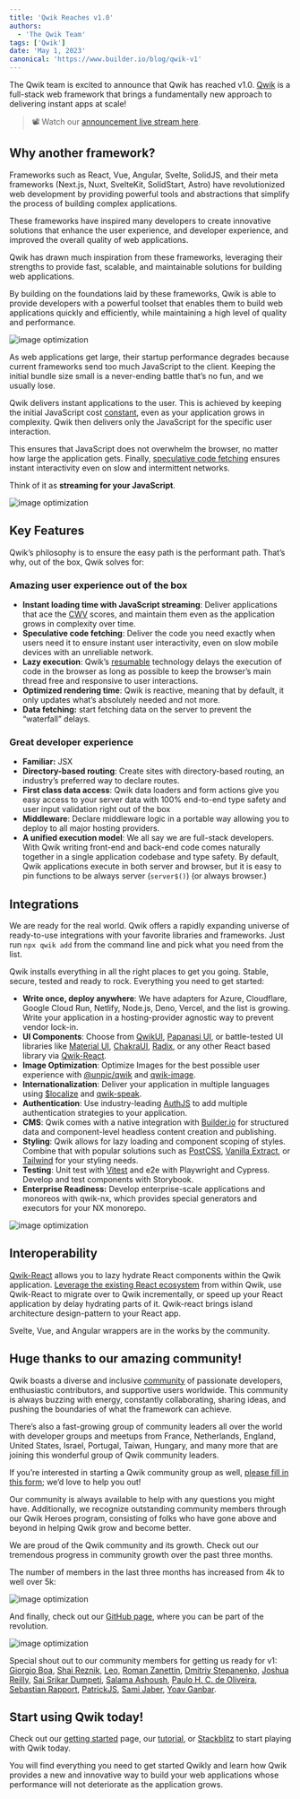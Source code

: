 ```yaml
---
title: 'Qwik Reaches v1.0'
authors:
  - 'The Qwik Team'
tags: ['Qwik']
date: 'May 1, 2023'
canonical: 'https://www.builder.io/blog/qwik-v1'
---
```



<ArticleBlock>

The Qwik team is excited to announce that Qwik has reached v1.0. [Qwik](https://qwik.dev) is a full-stack web framework that brings a fundamentally new approach to delivering instant apps at scale!

> 📽️ Watch our [announcement live stream here](https://www.youtube.com/watch?v=5VQatViWw2k).

## Why another framework?

Frameworks such as React, Vue,&nbsp;Angular,&nbsp;Svelte, SolidJS, and their meta frameworks (Next.js, Nuxt, SvelteKit, SolidStart, Astro) have revolutionized web development by providing powerful tools and abstractions that simplify the process of building complex applications.

These frameworks have inspired many developers to create innovative solutions that enhance the user experience, and developer experience, and improved the overall quality of web applications.

Qwik has drawn much inspiration from these frameworks, leveraging their strengths to provide fast, scalable, and maintainable solutions for building web applications.&nbsp;

By building on the foundations laid by these frameworks, Qwik is able to provide developers with a powerful toolset that enables them to build web applications quickly and efficiently, while maintaining a high level of quality and performance.

<img class="w-full" src="https://cdn.builder.io/api/v1/image/assets%2FYJIGb4i01jvw0SRdL5Bt%2Fd2366b9aed754cbaa322db2d8c302256?format=webp&width=2000" alt="image optimization" />

As web applications get large, their startup performance degrades because current frameworks send too much JavaScript to the client. Keeping the initial bundle size small is a never-ending battle that’s no fun, and we usually lose.

Qwik delivers instant applications to the user. This is achieved by keeping the initial JavaScript cost [constant](https://www.builder.io/blog/our-current-frameworks-are-on-we-need-o1), even as your application grows in complexity. Qwik then delivers only the JavaScript for the specific user interaction.

This ensures that JavaScript does not overwhelm the browser, no matter how large the application gets. Finally, [speculative code fetching](https://www.builder.io/blog/speculative-module-fetching) ensures instant interactivity even on slow and intermittent networks.

Think of it as **streaming for your JavaScript**.

<img class="w-full" src="https://cdn.builder.io/api/v1/image/assets%2FYJIGb4i01jvw0SRdL5Bt%2F04e1a9cbc609428fa97f2d46abffaa7d?format=webp&width=2000" alt="image optimization" />

## Key Features

Qwik’s philosophy is to ensure the easy path is the performant path. That’s why, out of the box, Qwik solves for:

### Amazing user experience out of the box

- **Instant loading time with JavaScript streaming**: Deliver applications that ace the [CWV](https://web.dev/vitals/) scores, and maintain them even as the application grows in complexity over time.
- **Speculative code fetching**: Deliver the code you need exactly when users need it to ensure instant user interactivity, even on slow mobile devices with an unreliable network.
- **Lazy execution**: Qwik’s [resumable](https://qwik.dev/docs/concepts/resumable/) technology delays the execution of code in the browser as long as possible to keep the browser’s main thread free and responsive to user interactions.
- **Optimized rendering time**: Qwik is reactive, meaning that by default, it only updates what’s absolutely needed and not more.
- **Data fetching:** start fetching data on the server to prevent the “waterfall” delays.

### Great developer experience

- **Familiar:** JSX
- **Directory-based routing**: Create sites with directory-based routing, an industry’s preferred way to declare routes.
- **First class data access**: Qwik data loaders and form actions give you easy access to your server data with 100% end-to-end type safety and user input validation right out of the box
- **Middleware**: Declare middleware logic in a portable way allowing you to deploy to all major hosting providers.
- **A unified execution model**: We all say we are full-stack developers. With Qwik writing front-end and back-end code comes naturally together in a single application codebase and type safety. By default, Qwik applications execute in both server and browser, but it is easy to pin functions to be always server (`server$()`) (or always browser.)

## Integrations

We are ready for the real world. Qwik offers a rapidly expanding universe of ready-to-use integrations with your favorite libraries and frameworks. Just run `npx qwik add` from the command line and pick what you need from the list.

Qwik installs everything in all the right places to get you going. Stable, secure, tested and ready to rock. Everything you need to get started:

- **Write once, deploy anywhere**: We have adapters for Azure, Cloudflare, Google Cloud Run, Netlify, Node.js, Deno, Vercel, and the list is growing. Write your application in a hosting-provider agnostic way to prevent vendor lock-in.
- **UI Components**: Choose from [QwikUI](https://github.com/qwikifiers/qwik-ui), [Papanasi UI](https://papanasi.js.org/), or battle-tested UI libraries like [Material UI](https://mui.com/), [ChakraUI](https://chakra-ui.com/), [Radix](https://www.radix-ui.com/), or any other React based library via [Qwik-React](https://qwik.dev/docs/integrations/react/).
- **Image Optimization**: Optimize Images for the best possible user experience with [@unpic/qwik](https://qwik.dev/docs/integrations/image-optimization/#unpicqwik) and [qwik-image](https://qwik.dev/docs/integrations/image-optimization/#unpicqwik).
- **Internationalization**: Deliver your application in multiple languages using [$localize](https://qwik.dev/docs/integrations/i18n/) and [qwik-speak](https://qwik.dev/docs/integrations/i18n/).
- **Authentication**: Use industry-leading [AuthJS](https://qwik.dev/docs/integrations/authjs/) to add multiple authentication strategies to your application.
- **CMS**: Qwik comes with a native integration with [Builder.io](https://www.builder.io/) for structured data and component-level headless content creation and publishing.
- **Styling**: Qwik allows for lazy loading and component scoping of styles. Combine that with popular solutions such as [PostCSS](https://qwik.dev/docs/integrations/postcss/), [Vanilla Extract](https://qwik.dev/docs/integrations/styled-vanilla-extract/), or [Tailwind](https://qwik.dev/docs/integrations/tailwind/) for your styling needs.
- **Testing**: Unit test with [Vitest](https://vitest.dev/) and e2e with Playwright and Cypress. Develop and test components with Storybook.
- **Enterprise Readiness:** Develop enterprise-scale applications and monoreos with qwik-nx, which provides special generators and executors for your NX monorepo.

<img class="w-full" src="https://cdn.builder.io/api/v1/image/assets%2FYJIGb4i01jvw0SRdL5Bt%2F1000a84285994e27b63531a667dac5a2?format=webp&width=2000" alt="image optimization" />

## Interoperability

[Qwik-React](https://qwik.dev/docs/integrations/react/) allows you to lazy hydrate React components within the Qwik application. [Leverage the existing React ecosystem](https://www.builder.io/blog/resumable-react-how-to-use-react-inside-qwik) from within Qwik, use Qwik-React to migrate over to Qwik incrementally, or speed up your React application by delay hydrating parts of it. Qwik-react brings island architecture design-pattern to your React app.

Svelte, Vue, and Angular wrappers are in the works by the community.

## Huge thanks to our amazing community!

Qwik boasts a diverse and inclusive [community](https://qwik.dev/community/groups/) of passionate developers, enthusiastic contributors, and supportive users worldwide. This community is always buzzing with energy, constantly collaborating, sharing ideas, and pushing the boundaries of what the framework can achieve.

There’s also a fast-growing group of community leaders all over the world with developer groups and meetups from France, Netherlands, England, United States, Israel, Portugal, Taiwan, Hungary, and many more that are joining this wonderful group of Qwik community leaders.

If you’re interested in starting a Qwik community group as well, [please fill in this form](https://forms.gle/m5heWq8gTxrMuQsRA); we’d love to help you out!

Our <DiscordLink text="Discord" /> community is always available to help with any questions you might have. Additionally, we recognize outstanding community members through our Qwik Heroes program, consisting of folks who have gone above and beyond in helping Qwik grow and become better.

We are proud of the Qwik community and its growth. Check out our tremendous progress in community growth over the past three months.

The number of <DiscordLink /> members in the last three months has increased from 4k to well over 5k:

<img class="w-full" src="https://cdn.builder.io/api/v1/image/assets%2FYJIGb4i01jvw0SRdL5Bt%2F0bccf78cb1854c97885d935aac769ff2?format=webp&width=2000" alt="image optimization" />

And finally, check out our [GitHub page](https://github.com/QwikDev/qwik), where you can be part of the revolution.

<img class="w-full" src="https://cdn.builder.io/api/v1/image/assets%2FYJIGb4i01jvw0SRdL5Bt%2Faa080a4135cd423c9f493c1d73d97543?format=webp&width=2000" alt="image optimization" />

Special shout out to our community members for getting us ready for v1: [Giorgio Boa](https://github.com/gioboa), [Shai Reznik](https://github.com/shairez), [Leo](https://github.com/wtlin1228), [Roman Zanettin](https://github.com/zanettin), [Dmitriy Stepanenko](https://github.com/dmitry-stepanenko), [Joshua Reilly](https://github.com/ulic75), [Sai Srikar Dumpeti](https://github.com/the-r3aper7), [Salama Ashoush](https://github.com/salamaashoush), [Paulo H. C. de Oliveira](https://github.com/phcoliveira), [Sebastian Rapport](https://github.com/n8sabes), [PatrickJS](https://github.com/PatrickJS), [Sami Jaber](https://github.com/samijaber), [Yoav Ganbar](https://github.com/hamatoyogi).

## Start using Qwik today!

Check out our [getting started](https://qwik.dev/docs/getting-started/) page, our [tutorial](https://qwik.dev/tutorial/welcome/overview/), or [Stackblitz](https://qwik.new/) to start playing with Qwik today.

You will find everything you need to get started Qwikly and learn how Qwik provides a new and innovative way to build your web applications whose performance will not deteriorate as the application grows.

</ArticleBlock>